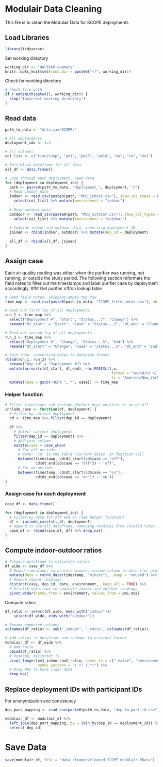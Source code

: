# Modulair Data Cleaning
This file is to clean the Modulair Data for SCOPE deployments

## Load Libraries
```r
library(tidyverse)
```

Set working directory
```r
working_dir <- "HAFTRAP-summary"
knitr::opts_knit$set(root.dir = paste0("~/", working_dir))
```

Check for working directory
```r
# Check file path
if (!endsWith(getwd(), working_dir)) {
  stop("Incorrect working directory")
}
```

## Read data
```r
path_to_data <- "data_raw/SCOPE/"

# All deployments
deployment_ids <- 1:4

# All columns
col_list <- c("timestamp", "pm1", "pm25", "pm10", "no", "co", "no2")
```

```r
# Initialize dataframe for all data
all_df <- data.frame()

# Loop through each deployment, read data
for (deployment in deployment_ids) {
  path <- paste0(path_to_data, "deployment_", deployment, "/")
  # Read indoor data
  indoor <- read_csv(paste0(path, "MOD_indoor.csv"), show_col_types = FALSE) %>%
    select(col_list) %>% mutate(environment = "indoor")
  
  # Read outdoor data
  outdoor <- read_csv(paste0(path, "MOD_outdoor.csv"), show_col_types = FALSE) %>%
    select(col_list) %>% mutate(environment = "outdoor")
  
  # Combine indoor and outdoor data, inserting deployment ID
  joined <- rbind(indoor, outdoor) %>% mutate(dep_id = deployment)
  
  all_df <- rbind(all_df, joined)
}
```


## Assign case
Each air quality reading was either when the purifier was running, not running, or outside the study period. The following section reformats the field notes to filter out the timestamps and label purifier case by deployment accordingly.
### Get purifier off/on lookup table
```r
# Read field notes, skipping empty top row
time_map <- read_csv(paste0(path_to_data, "SCOPE_field_notes.csv"), skip = 1)

# Read out first leg of all deployments
run_1 <- time_map %>% 
  select("Deployment #", "Start", "Status...3", "Change") %>%
  rename("dt_start" = "Start", "case" = "Status...3", "dt_end" = "Change")

# Read out second leg of all deployments
run_2 <- time_map %>% 
  select("Deployment #", "Change", "Status...5", "End") %>%
  rename("dt_start" = "Change", "case" = "Status...5", "dt_end" = "End")

# Join them, converting dates to datetime format
rbind(run_1, run_2) %>% 
  rename("dep_id" = "Deployment #") %>%
  mutate(across(c(dt_start, dt_end), ~as.POSIXct(.x, 
                                                 format = "%m/%d/%Y %I:%M %p",
                                                 tz = "America/New_York"))) %>%
  mutate(case = gsub("HEPA ", "", case)) -> time_map
```

### Helper function
```r
# Filter timestamps and include whether hepa purifier is on or off
include_case <- function(df, deployment) {
  # Filter by current deployment
  cd <- time_map %>% filter(dep_id == deployment)
  
  df %>%
    # Select current deployment
    filter(dep_id == deployment) %>%
    # Add case column
    mutate(case = case_when(
      # For off periods
      # Note: 'cd' is the table 'current_dates' in function call
      between(timestamp, cd$dt_start[cd$case == "off"], 
              cd$dt_end[cd$case == "off"]) ~ 'off',
      # For on periods
      between(timestamp, cd$dt_start[cd$case == "on"], 
              cd$dt_end[cd$case == "on"]) ~ 'on'))
}
```

### Assign case for each deployment
```r
case_df <- data.frame()

for (deployment in deployment_ids) {
  # Filter by date for off and on (see helper function)
  df <- include_case(all_df, deployment)
  # Append to overall dataframe, removing readings from invalid times
  case_df <- rbind(case_df, df) %>% drop_na()
}
```

## Compute indoor-outdoor ratios
```r
# Prepare dataframe to calculate ratios
df_wide <- case_df %>% 
  # Round timestamps to nearest minute, rename column to date (for plotting)
  mutate(date = round_date(timestamp, "minute"), .keep = "unused") %>%
  # Remove repeat readings
  distinct(case, dep_id, date, environment, .keep_all = TRUE) %>%
  # Stretch dataframe to separate indoor and outdoor readings
  pivot_wider(names_from = environment, values_from = pm1:no2) 
```

Compute ratios
```r
df_ratio <- select(df_wide, ends_with("indoor"))/
    select(df_wide, ends_with("outdoor"))

# Rename computed columns
colnames(df_ratio) <- sub("_indoor", "_ratio", colnames(df_ratio))

# Add ratios to dataframe and reshape to original format
modulair_df <- df_wide %>%
  # Add ratio
  cbind(df_ratio) %>%
  # Reshape, delimiter is _
  pivot_longer(pm1_indoor:no2_ratio, names_to = c(".value", "environment"), 
               names_pattern = "(.*)_(.*)") %>%
  # Drop NAs to have clean data
  drop_na()
```

## Replace deployment IDs with participant IDs
For anonymization and consistency
```r
dep_part_mapping <- read_csv(paste0(path_to_data, "dep_to_part_id.csv"))
```

```r
modulair_df <- modulair_df %>% 
  left_join(dep_part_mapping, by = join_by(dep_id == deployment_id)) %>%
  select(-dep_id)
```

# Save Data
```r
save(modulair_df, file = "data_cleaned/cleaned_SCOPE_modulair.RData")
```

